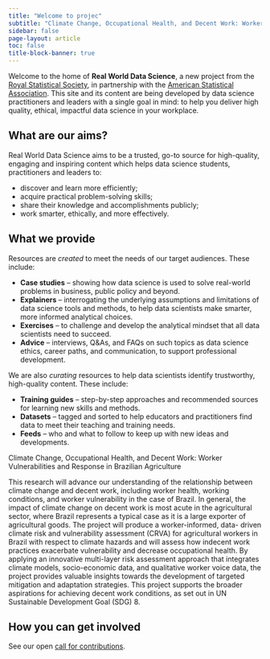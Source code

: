 ```yaml
---
title: "Welcome to projec"
subtitle: "Climate Change, Occupational Health, and Decent Work: Worker Vulnerabilities and Response in Brazilian Agriculture"
sidebar: false
page-layout: article
toc: false
title-block-banner: true
---
```

Welcome to the home of **Real World Data Science**, a new project from the [Royal Statistical Society](https://rss.org.uk/), in partnership with the [American Statistical Association](https://www.amstat.org/). This site and its content are being developed by data science practitioners and leaders with a single goal in mind: to help you deliver high quality, ethical, impactful data science in your workplace.

## What are our aims?
Real World Data Science aims to be a trusted, go-to source for high-quality, engaging and inspiring content which helps data science students, practitioners and leaders to: 

* discover and learn more efficiently;  
* acquire practical problem-solving skills;  
* share their knowledge and accomplishments publicly;  
* work smarter, ethically, and more effectively.  

## What we provide
Resources are *created* to meet the needs of our target audiences. These include: 

* **Case studies** – showing how data science is used to solve real-world problems in business, public policy and beyond. 
* **Explainers** – interrogating the underlying assumptions and limitations of data science tools and methods, to help data scientists make smarter, more informed analytical choices.
* **Exercises** – to challenge and develop the analytical mindset that all data scientists need to succeed.    
* **Advice** – interviews, Q&As, and FAQs on such topics as data science ethics, career paths, and communication, to support professional development. 

We are also *curating* resources to help data scientists identify trustworthy, high-quality content. These include: 

* **Training guides** – step-by-step approaches and recommended sources for learning new skills and methods. 
* **Datasets** – tagged and sorted to help educators and practitioners find data to meet their teaching and training needs. 
* **Feeds** – who and what to follow to keep up with new ideas and developments.

Climate Change, Occupational Health, and Decent Work: Worker Vulnerabilities and Response in Brazilian Agriculture

This research will advance our understanding of the relationship between climate change and decent work, including worker health, working conditions, and worker vulnerability in the case of Brazil. In general, the impact of climate change on decent work is most acute in the agricultural sector, where Brazil represents a typical case as it is a large exporter of agricultural goods. The project will produce a worker-informed, data- driven climate risk and vulnerability assessment (CRVA) for agricultural workers in Brazil with respect to climate hazards and will assess how indecent work practices exacerbate vulnerability and decrease occupational health. By applying an innovative multi-layer risk assessment approach that integrates climate models, socio-economic data, and qualitative worker voice data, the project provides valuable insights towards the development of targeted mitigation and adaptation strategies. This project supports the broader aspirations for achieving decent work conditions, as set out in UN Sustainable Development Goal (SDG) 8.

## How you can get involved
See our open [call for contributions](contributor-docs/call-for-contributions.qmd).

